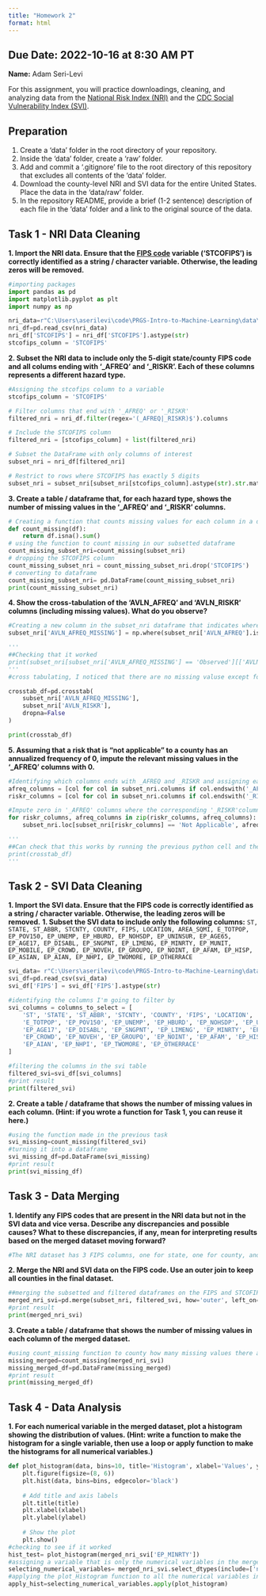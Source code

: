 ```yaml
---
title: "Homework 2"
format: html
---
```


__Due Date:__ 2022-10-16 at 8:30 AM PT
---


__Name:__ Adam Seri-Levi



For this assignment, you will practice downloadings, cleaning, and analyzing data from the [National Risk Index (NRI)](https://hazards.fema.gov/nri/) and the [CDC Social Vulnerability Index (SVI)](https://www.atsdr.cdc.gov/placeandhealth/svi/index.html).

## Preparation

1. Create a 'data' folder in the root directory of your repository.
1. Inside the 'data' folder, create a 'raw' folder.
1. Add and commit a '.gitignore' file to the root directory of this repository that excludes all contents of the 'data' folder.
1. Download the county-level NRI and SVI data for the entire United States. Place the data in the 'data/raw' folder.
1. In the repository README, provide a brief (1-2 sentence) description of each file in the 'data' folder and a link to the original source of the data.

## Task 1 - NRI Data Cleaning

__1. Import the NRI data. Ensure that the [FIPS code](https://en.wikipedia.org/wiki/Federal_Information_Processing_Standard_state_code) variable ('STCOFIPS') is correctly identified as a string / character variable. Otherwise, the leading zeros will be removed.__


```python

#importing packages
import pandas as pd
import matplotlib.pyplot as plt
import numpy as np

nri_data=r"C:\Users\aserilevi\code\PRGS-Intro-to-Machine-Learning\data\raw\National Risk Index (NRI) County Level Data\NRI_Table_Counties.csv"
nri_df=pd.read_csv(nri_data)
nri_df['STCOFIPS'] = nri_df['STCOFIPS'].astype(str)
stcofips_column = 'STCOFIPS'
```

__2. Subset the NRI data to include only the 5-digit state/county FIPS code and all colums ending with '\_AFREQ' and '\_RISKR'. Each of these columns represents a different hazard type.__

```python
#Assigning the stcofips column to a variable
stcofips_column = 'STCOFIPS'

# Filter columns that end with '_AFREQ' or '_RISKR'
filtered_nri = nri_df.filter(regex='(_AFREQ|_RISKR)$').columns

# Include the STCOFIPS column
filtered_nri = [stcofips_column] + list(filtered_nri)

# Subset the DataFrame with only columns of interest
subset_nri = nri_df[filtered_nri]

# Restrict to rows where STCOFIPS has exactly 5 digits
subset_nri = subset_nri[subset_nri[stcofips_column].astype(str).str.match(r'^\d{5}$')]
```
__3. Create a table / dataframe that, for each hazard type, shows the number of missing values in the '\_AFREQ' and '\_RISKR' columns.__
```python
# Creating a function that counts missing values for each column in a dataFrame
def count_missing(df):
    return df.isna().sum()
# using the function to count missing in our subsetted dataframe
count_missing_subset_nri=count_missing(subset_nri)
# dropping the STCOFIPS column
count_missing_subset_nri = count_missing_subset_nri.drop('STCOFIPS')
# converting to dataframe
count_missing_subset_nri= pd.DataFrame(count_missing_subset_nri)
print(count_missing_subset_nri)
```

__4. Show the cross-tabulation of the 'AVLN_AFREQ' and 'AVLN_RISKR' columns (including missing values). What do you observe?__
```python
#Creating a new column in the subset_nri dataframe that indicates where the value in AVLN_AFREQ is missing or observed
subset_nri['AVLN_AFREQ_MISSING'] = np.where(subset_nri['AVLN_AFREQ'].isna(),'Missing', 'Observed')

'''
##Checking that it worked
print(subset_nri[subset_nri['AVLN_AFREQ_MISSING'] == 'Observed'][['AVLN_AFREQ_MISSING', 'AVLN_AFREQ']])
'''
#cross tabulating, I noticed that there are no missing valuse except for wehn "AVLN_RISK" equals 'Not Applicable'. When it equals 'Not Applicable', "AVLN_RISK" is always missing, which makes sense since there is no risk associated when there isn't an applicable hazard

crosstab_df=pd.crosstab(
    subset_nri['AVLN_AFREQ_MISSING'],
    subset_nri['AVLN_RISKR'],
    dropna=False
)

print(crosstab_df)
```

__5. Assuming that a risk that is "not applicable" to a county has an annualized frequency of 0, impute the relevant missing values in the '\_AFREQ' columns with 0.__
```python
#Identifying which columns ends with _AFREQ and _RISKR and assigning each to a variable
afreq_columns = [col for col in subset_nri.columns if col.endswith('_AFREQ')]
riskr_columns = [col for col in subset_nri.columns if col.endswith('_RISKR')]

#Impute zero in '_AFREQ' columns where the corresponding '_RISKR'columns are 'Not Applicable'
for riskr_columns, afreq_columns in zip(riskr_columns, afreq_columns):
    subset_nri.loc[subset_nri[riskr_columns] == 'Not Applicable', afreq_columns] = 0

'''
##Can check that this works by running the previous python cell and then running this one again, there should be ZERO counts of "Missing" in the cross tabulation for 'Not Applicable'
print(crosstab_df)
'''

```


## Task 2 - SVI Data Cleaning

__1. Import the SVI data. Ensure that the FIPS code is correctly identified as a string / character variable. Otherwise, the leading zeros will be removed.__
__1. Subset the SVI data to include only the following columns:__
`ST, STATE, ST_ABBR, STCNTY, COUNTY, FIPS, LOCATION, AREA_SQMI, E_TOTPOP, EP_POV150, EP_UNEMP, EP_HBURD, EP_NOHSDP, EP_UNINSUR, EP_AGE65, EP_AGE17, EP_DISABL, EP_SNGPNT, EP_LIMENG, EP_MINRTY, EP_MUNIT, EP_MOBILE, EP_CROWD, EP_NOVEH, EP_GROUPQ, EP_NOINT, EP_AFAM, EP_HISP, EP_ASIAN, EP_AIAN, EP_NHPI, EP_TWOMORE, EP_OTHERRACE`
```python
svi_data= r"C:\Users\aserilevi\code\PRGS-Intro-to-Machine-Learning\data\raw\Social Vulnerability Index (SVI) County Level Data\SVI_2022_US_county.csv"
svi_df=pd.read_csv(svi_data)
svi_df['FIPS'] = svi_df['FIPS'].astype(str)

#identifying the columns I'm going to filter by
svi_columns = columns_to_select = [
    'ST', 'STATE', 'ST_ABBR', 'STCNTY', 'COUNTY', 'FIPS', 'LOCATION', 'AREA_SQMI',
    'E_TOTPOP', 'EP_POV150', 'EP_UNEMP', 'EP_HBURD', 'EP_NOHSDP', 'EP_UNINSUR', 'EP_AGE65', 
    'EP_AGE17', 'EP_DISABL', 'EP_SNGPNT', 'EP_LIMENG', 'EP_MINRTY', 'EP_MUNIT', 'EP_MOBILE', 
    'EP_CROWD', 'EP_NOVEH', 'EP_GROUPQ', 'EP_NOINT', 'EP_AFAM', 'EP_HISP', 'EP_ASIAN', 
    'EP_AIAN', 'EP_NHPI', 'EP_TWOMORE', 'EP_OTHERRACE'
]

#filtering the columns in the svi table 
filtered_svi=svi_df[svi_columns]
#print result
print(filtered_svi)
```

__2. Create a table / dataframe that shows the number of missing values in each column.
(Hint: if you wrote a function for Task 1, you can reuse it here.)__

```python
#using the function made in the previous task
svi_missing=count_missing(filtered_svi)
#turning it into a dataframe
svi_missing_df=pd.DataFrame(svi_missing)
#print result
print(svi_missing_df)
```

## Task 3 - Data Merging
__1. Identify any FIPS codes that are present in the NRI data but not in the SVI data and vice versa. Describe any discrepancies and possible causes? What to these discrepancies, if any, mean for interpreting results based on the merged dataset moving forward?__
```python
#The NRI dataset has 3 FIPS columns, one for state, one for county, and one for a combination of both, called state county (STCO). The SVI data has one column named FIPS and another column named STCNTY (State County) which can be interpreted in the same way as the STCOFIPS column from the NRI data and we should keep this in mind moving forward as we can use this as a key to merge our datasets
```

__2. Merge the NRI and SVI data on the FIPS code. Use an outer join to keep all counties in the final dataset.__
```python

##merging the subsetted and filtered dataframes on the FIPS and STCOFIPS keys
merged_nri_svi=pd.merge(subset_nri, filtered_svi, how='outer', left_on='STCOFIPS', right_on='FIPS')
#print result
print(merged_nri_svi)
```
__3. Create a table / dataframe that shows the number of missing values in each column of the merged dataset.__

```python
#using count_missing function to county how many missing values there are in merged dataframe
missing_merged=count_missing(merged_nri_svi)
missing_merged_df=pd.DataFrame(missing_merged)
#print result
print(missing_merged_df)
```

## Task 4 - Data Analysis

__1. For each numerical variable in the merged dataset, plot a histogram showing the distribution of values.
(Hint: write a function to make the histogram for a single variable, then use a loop or apply function to make the histograms for all numerical variables.)__

```python
def plot_histogram(data, bins=10, title='Histogram', xlabel='Values', ylabel='Frequency'):
    plt.figure(figsize=(8, 6))
    plt.hist(data, bins=bins, edgecolor='black')
    
    # Add title and axis labels
    plt.title(title)
    plt.xlabel(xlabel)
    plt.ylabel(ylabel)
    
    # Show the plot
    plt.show()
#checking to see if it worked
hist_test= plot_histogram(merged_nri_svi['EP_MINRTY'])
#assigning a variable that is only the numerical variables in the merged dataset
selecting_numerical_variables= merged_nri_svi.select_dtypes(include=['number'])
#applying the plot_Histogram function to all the numerical variables in the merged dataset
apply_hist=selecting_numerical_variables.apply(plot_histogram)

```
